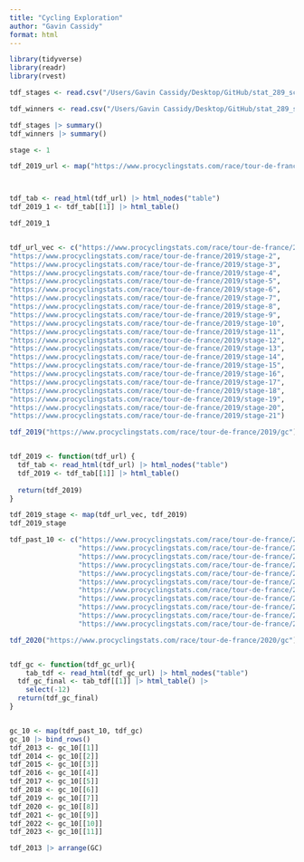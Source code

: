 ```yaml
---
title: "Cycling Exploration"
author: "Gavin Cassidy"
format: html
---
```


```r
library(tidyverse)
library(readr)
library(rvest)
```

```r
tdf_stages <- read.csv("/Users/Gavin Cassidy/Desktop/GitHub/stat_289_score2/gacass21/Cycling/tdf_stages.csv")

tdf_winners <- read.csv("/Users/Gavin Cassidy/Desktop/GitHub/stat_289_score2/gacass21/Cycling/tdf_winners.csv")

```


```r
tdf_stages |> summary()
tdf_winners |> summary()
```






```r



stage <- 1

tdf_2019_url <- map("https://www.procyclingstats.com/race/tour-de-france/2019/stage-", stage)



tdf_tab <- read_html(tdf_url) |> html_nodes("table")
tdf_2019_1 <- tdf_tab[[1]] |> html_table()

tdf_2019_1



```



```r

tdf_url_vec <- c("https://www.procyclingstats.com/race/tour-de-france/2019/stage-1",
"https://www.procyclingstats.com/race/tour-de-france/2019/stage-2",
"https://www.procyclingstats.com/race/tour-de-france/2019/stage-3",
"https://www.procyclingstats.com/race/tour-de-france/2019/stage-4",
"https://www.procyclingstats.com/race/tour-de-france/2019/stage-5",
"https://www.procyclingstats.com/race/tour-de-france/2019/stage-6",
"https://www.procyclingstats.com/race/tour-de-france/2019/stage-7",
"https://www.procyclingstats.com/race/tour-de-france/2019/stage-8",
"https://www.procyclingstats.com/race/tour-de-france/2019/stage-9",
"https://www.procyclingstats.com/race/tour-de-france/2019/stage-10",
"https://www.procyclingstats.com/race/tour-de-france/2019/stage-11",
"https://www.procyclingstats.com/race/tour-de-france/2019/stage-12",
"https://www.procyclingstats.com/race/tour-de-france/2019/stage-13",
"https://www.procyclingstats.com/race/tour-de-france/2019/stage-14",
"https://www.procyclingstats.com/race/tour-de-france/2019/stage-15",
"https://www.procyclingstats.com/race/tour-de-france/2019/stage-16",
"https://www.procyclingstats.com/race/tour-de-france/2019/stage-17",
"https://www.procyclingstats.com/race/tour-de-france/2019/stage-18",
"https://www.procyclingstats.com/race/tour-de-france/2019/stage-19",
"https://www.procyclingstats.com/race/tour-de-france/2019/stage-20",
"https://www.procyclingstats.com/race/tour-de-france/2019/stage-21")

```



```r
tdf_2019("https://www.procyclingstats.com/race/tour-de-france/2019/gc")


tdf_2019 <- function(tdf_url) {
  tdf_tab <- read_html(tdf_url) |> html_nodes("table")
  tdf_2019 <- tdf_tab[[1]] |> html_table()
  
  return(tdf_2019)
}

tdf_2019_stage <- map(tdf_url_vec, tdf_2019)
tdf_2019_stage

```



```r

tdf_past_10 <- c("https://www.procyclingstats.com/race/tour-de-france/2013/gc",
                 "https://www.procyclingstats.com/race/tour-de-france/2014/gc",
                 "https://www.procyclingstats.com/race/tour-de-france/2015/gc",
                 "https://www.procyclingstats.com/race/tour-de-france/2016/gc",
                 "https://www.procyclingstats.com/race/tour-de-france/2017/gc",
                 "https://www.procyclingstats.com/race/tour-de-france/2018/gc",
                 "https://www.procyclingstats.com/race/tour-de-france/2019/gc",
                 "https://www.procyclingstats.com/race/tour-de-france/2020/gc",
                 "https://www.procyclingstats.com/race/tour-de-france/2021/gc",
                 "https://www.procyclingstats.com/race/tour-de-france/2022/gc",
                 "https://www.procyclingstats.com/race/tour-de-france/2023/gc")

```



```r
tdf_2020("https://www.procyclingstats.com/race/tour-de-france/2020/gc")


tdf_gc <- function(tdf_gc_url){
    tab_tdf <- read_html(tdf_gc_url) |> html_nodes("table")
  tdf_gc_final <- tab_tdf[[1]] |> html_table() |>
    select(-12)
  return(tdf_gc_final)
}


gc_10 <- map(tdf_past_10, tdf_gc)
gc_10 |> bind_rows()
tdf_2013 <- gc_10[[1]]
tdf_2014 <- gc_10[[2]]
tdf_2015 <- gc_10[[3]]
tdf_2016 <- gc_10[[4]]
tdf_2017 <- gc_10[[5]]
tdf_2018 <- gc_10[[6]]
tdf_2019 <- gc_10[[7]]
tdf_2020 <- gc_10[[8]]
tdf_2021 <- gc_10[[9]]
tdf_2022 <- gc_10[[10]]
tdf_2023 <- gc_10[[11]]
```



```r
tdf_2013 |> arrange(GC)
```



